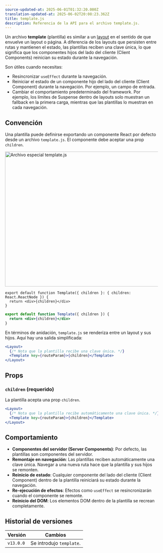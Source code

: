 ```yaml
---
source-updated-at: 2025-06-01T01:32:20.000Z
translation-updated-at: 2025-06-02T20:08:23.362Z
title: template.js
description: Referencia de la API para el archivo template.js.
---
```


Un archivo **template** (plantilla) es similar a un [layout](/docs/app/getting-started/layouts-and-pages#creating-a-layout) en el sentido de que envuelve un layout o página. A diferencia de los layouts que persisten entre rutas y mantienen el estado, las plantillas reciben una clave única, lo que significa que los componentes hijos del lado del cliente (Client Components) reinician su estado durante la navegación.

Son útiles cuando necesitas:

- Resincronizar `useEffect` durante la navegación.
- Reiniciar el estado de un componente hijo del lado del cliente (Client Component) durante la navegación. Por ejemplo, un campo de entrada.
- Cambiar el comportamiento predeterminado del framework. Por ejemplo, los límites de Suspense dentro de layouts solo muestran un fallback en la primera carga, mientras que las plantillas lo muestran en cada navegación.

## Convención

Una plantilla puede definirse exportando un componente React por defecto desde un archivo `template.js`. El componente debe aceptar una prop `children`.

<Image
  alt="Archivo especial template.js"
  srcLight="/docs/light/template-special-file.png"
  srcDark="/docs/dark/template-special-file.png"
  width="1600"
  height="444"
/>

```tsx filename="app/template.tsx" switcher
export default function Template({ children }: { children: React.ReactNode }) {
  return <div>{children}</div>
}
```

```jsx filename="app/template.js" switcher
export default function Template({ children }) {
  return <div>{children}</div>
}
```

En términos de anidación, `template.js` se renderiza entre un layout y sus hijos. Aquí hay una salida simplificada:

```jsx filename="Output"
<Layout>
  {/* Nota que la plantilla recibe una clave única. */}
  <Template key={routeParam}>{children}</Template>
</Layout>
```

## Props

### `children` (requerido)

La plantilla acepta una prop `children`.

```jsx filename="Output"
<Layout>
  {/* Nota que la plantilla recibe automáticamente una clave única. */}
  <Template key={routeParam}>{children}</Template>
</Layout>
```

## Comportamiento

- **Componentes del servidor (Server Components)**: Por defecto, las plantillas son componentes del servidor.
- **Remontaje en navegación**: Las plantillas reciben automáticamente una clave única. Navegar a una nueva ruta hace que la plantilla y sus hijos se remonten.
- **Reinicio de estado**: Cualquier componente del lado del cliente (Client Component) dentro de la plantilla reiniciará su estado durante la navegación.
- **Re-ejecución de efectos**: Efectos como `useEffect` se resincronizarán cuando el componente se remonte.
- **Reinicio del DOM**: Los elementos DOM dentro de la plantilla se recrean completamente.

## Historial de versiones

| Versión   | Cambios                |
| --------- | ---------------------- |
| `v13.0.0` | Se introdujo `template`. |